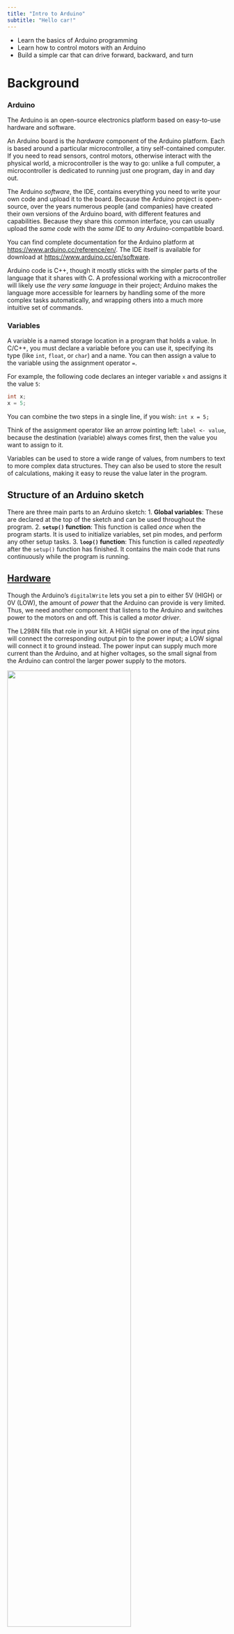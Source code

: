 ```yaml
---
title: "Intro to Arduino"
subtitle: "Hello car!"
---
```


:::{.callout-objective}
- Learn the basics of Arduino programming
- Learn how to control motors with an Arduino
- Build a simple car that can drive forward, backward, and turn
:::

# Background

### Arduino {ico="simple-icons:arduino"}

The Arduino is an open-source electronics platform based on easy-to-use
hardware and software.

An Arduino board is the *hardware* component of the Arduino platform. Each is
based around a particular microcontroller, a tiny self-contained computer. If
you need to read sensors, control motors, otherwise interact with the physical
world, a microcontroller is the way to go: unlike a full computer, a
microcontroller is dedicated to running just one program, day in and day out.

The Arduino *software*, the IDE, contains everything you need to write your own
code and upload it to the board. Because the Arduino project is open-source,
over the years numerous people (and companies) have created their own versions
of the Arduino board, with different features and capabilities. Because they
share this common interface, you can usually upload the *same code* with the
*same IDE* to *any* Arduino-compatible board.

::: callout-tip
You can find complete documentation for the Arduino platform at
<https://www.arduino.cc/reference/en/>. The IDE itself is available for
download at <https://www.arduino.cc/en/software>.
:::


::: {.callout-note}
Arduino code is C++, though it mostly sticks with the simpler parts of the language that it shares with C. A professional working with a microcontroller will likely use *the very same language* in their project; Arduino makes the language more accessible for learners by handling some of the more complex tasks automatically, and wrapping others into a much more intuitive set of commands.
::: 

### Variables {ico="mdi:variable"}

A variable is a named storage location in a program that holds a value. In C/C++,
you must declare a variable before you can use it, specifying its type (like
`int`, `float`, or `char`) and a name. You can then assign a value to the
variable using the assignment operator `=`.

For example, the following code declares an integer variable `x` and assigns it the value `5`:

```cpp
int x;
x = 5;
```

You can combine the two steps in a single line, if you wish: [`int x = 5;`]{.cpp}

Think of the assignment operator like an arrow pointing left: `label <- value`, because the destination (variable) always comes first, then the value you want to assign to it.

Variables can be used to store a wide range of values, from numbers to text to
more complex data structures. They can also be used to store the result of
calculations, making it easy to reuse the value later in the program.


## Structure of an Arduino sketch {ico="proicons:bullet-list-tree"}

There are three main parts to an Arduino sketch:
1. **Global variables**: These are declared at the top of the sketch and can be used throughout the program.
2. **`setup()` function**: This function is called *once* when the program starts. It is used to initialize variables, set pin modes, and perform any other setup tasks.
3. **`loop()` function**: This function is called *repeatedly* after the `setup()` function has finished. It contains the main code that runs continuously while the program is running.



## [Hardware](https://chapman0-my.sharepoint.com/:p:/g/personal/cgirard_chapman_edu/EQcMNmNuMEJOn5DRQ_-mrjEBhao07SD8RUOTy2kzXDoqEA?e=5p3r90&nav=eyJzSWQiOjM4MSwiY0lkIjo5ODUyNjcxNjN9) {ico="eos-icons:hardware-circuit"}

Though the Arduino's `digitalWrite` lets you set a pin to either 5V (HIGH) or 0V (LOW), the amount of *power* that the Arduino can provide is very limited. Thus, we need another component that listens to the Arduino and switches power to the motors on and off. This is called a *motor driver*.

The L298N fills that role in your kit. A HIGH signal on one of the input pins will connect the corresponding output pin to the power input; a LOW signal will connect it to ground instead. The power input can supply much more current than the Arduino, and at higher voltages, so the small signal from the Arduino can control the larger power supply to the motors.

::: {}

![](https://lastminuteengineers.com/wp-content/uploads/arduino/L298N-Motor-Driver-Module-Pinout.png){.hcenter width=75%}

::: cite
[Last Minute Engineers](https://lastminuteengineers.com/l298n-dc-stepper-driver-arduino-tutorial/)
:::

:::

Because the L298N has four input/output pairs, you can control two motors independently. This lets you go straight, turn left or right, and even go backward. The table below shows how to set the inputs to control the motors:

|Direction | IN1 (D2) | IN2 (D4) | IN3 (D7) | IN4 (D8) |
|:---------:|:--------:|:--------:|:--------:|:--------:|
| Forward   | LOW      | HIGH     | LOW      | HIGH     |
| Backward  | HIGH     | LOW      | HIGH     | LOW      |
| Left      | LOW      | HIGH     | HIGH     | LOW      |
| Right     | HIGH     | LOW      | LOW      | HIGH     |
| Stop      | LOW      | LOW      | LOW      | LOW      |

# Code

```.cpp
```

To give the car enough room, set it on the floor after you upload the code. 

# Modifications

## Create your own functions {ico="f7:function"}

```cpp
void functionName(int functionParameter) {
  // function code
}
```

In this block:

- `functionName` is the name of the function. You can name it anything you want, but it should be descriptive of what the function does.
- `void` means that the function does not return a value. We will learn about functions that return values later.
- `functionParameter` is the parameter that you pass to the function. You can name it anything you want, but it should be descriptive of what the parameter is. Because we are using `int`, the parameter must be an integer.

:::{.callout-hint}
You might define a function to drive the car forward for a certain amount of time:
```.cpp
void driveForward(int driveTime) {
  digitalWrite(pinRightN, LOW);
  digitalWrite(pinRightP, HIGH);
  digitalWrite(pinLeftN, LOW);
  digitalWrite(pinLeftP, HIGH);
  delay(driveTime);
}
```

Then, you can replace lines 35-40 with `driveForward(straightTime);`. The function will then run, setting `driveTime` equal to `straightTime`.
:::


## Tweak your variables {ico="mdi:variable"}

Though the `pin` variables need those values for the Arduino to control the motors, there's nothing magic about the values of `straightTime`, `turnTime`, and the delay in line 34. Play around with them to see how they affect the car's behavior. Can you make the car follow a square path? A triangle? A circle? 

## Control motor speed {ico="line-md:speed-loop"}
Our original sketch sets the two speed pins to HIGH, which means the motors will run at full speed. What if we could set the pin partway between HIGH and LOW, so the motors run at a slower speed?

We can, sort of! It's not possible to set the pin to a voltage between HIGH and LOW, but *pulse-width modulation* (PWM) has almost the same effect. By switching between HIGH and LOW very quickly, and varying how long the pin is HIGH versus how long it is LOW, we can control the *average* voltage that the motor receives. 

::: {}

![](https://lastminuteengineers.com/wp-content/uploads/arduino/Pulse-Width-Modulation-PWM-Technique-with-Duty-Cycles.png){.hcenter width=50%}

::: cite
[Last Minute Engineers](https://lastminuteengineers.com/l298n-dc-stepper-driver-arduino-tutorial/)
:::

:::

To use PWM on a pin that supports it, you can use the `analogWrite` function instead of `digitalWrite`: instead of LOW or HIGH, we pass a number between 0 and 255. The larger the number, the longer the pin is HIGH in each cycle, and the more power the motor receives.

```cpp
// Slowly drive toward the left instead of forward quickly
analogWrite(pinRightSpeed, 128); // 50% power
analogWrite(pinLeftSpeed, 64); // 25% power
```

